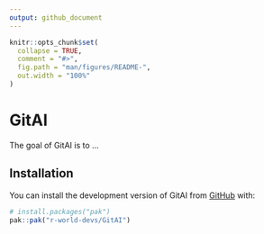 ```yaml
---
output: github_document
---
```


<!-- README.md is generated from README.Rmd. Please edit that file -->

```r
knitr::opts_chunk$set(
  collapse = TRUE,
  comment = "#>",
  fig.path = "man/figures/README-",
  out.width = "100%"
)
```

# GitAI

<!-- badges: start -->
<!-- badges: end -->

The goal of GitAI is to ...

## Installation

You can install the development version of GitAI from [GitHub](https://github.com/) with:

``` r
# install.packages("pak")
pak::pak("r-world-devs/GitAI")
```
